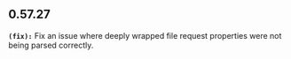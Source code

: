 ## 0.57.27
**`(fix):`** Fix an issue where deeply wrapped file request properties were not being parsed correctly.



